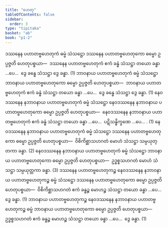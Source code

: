 ```yaml
---
title: "ဟေတု"
tableOfContents: false
sidebar:
  order: 3
type: "tipitaka"
basket: "ab"
book: "p1-2"
---
```



<DynamicBreadcrumb />

<Division number="63" book="p1-2" e="ch" v="37" p="207">

<Paragraph number="1235" book="p1-2">
ဒဿနေန ပဟာတဗ္ဗဟေတုကံ ဓမ္မံ သံသဋ္ဌော ဒဿနေန ပဟာတဗ္ဗဟေတုကော ဓမ္မော ဥပ္ပဇ္ဇတိ ဟေတုပစ္စယာ—  ဒဿနေန ပဟာတဗ္ဗဟေတုကံ ဧကံ ခန္ဓံ သံသဋ္ဌာ တယော ခန္ဓာ …ပေ…  ဒွေ ခန္ဓေ သံသဋ္ဌာ ဒွေ ခန္ဓာ. (1)
</Paragraph>

<Paragraph number="1236" book="p1-2">
ဘာဝနာယ ပဟာတဗ္ဗဟေတုကံ ဓမ္မံ သံသဋ္ဌော ဘာဝနာယ ပဟာတဗ္ဗဟေတုကော ဓမ္မော ဥပ္ပဇ္ဇတိ ဟေတုပစ္စယာ—  ဘာဝနာယ ပဟာတဗ္ဗဟေတုကံ ဧကံ ခန္ဓံ သံသဋ္ဌာ တယော ခန္ဓာ …ပေ…  ဒွေ ခန္ဓေ သံသဋ္ဌာ ဒွေ ခန္ဓာ. (1)
</Paragraph>

<Paragraph number="1237" book="p1-2">
နေဝဒဿနေန နဘာဝနာယ ပဟာတဗ္ဗဟေတုကံ ဓမ္မံ သံသဋ္ဌော နေဝဒဿနေန နဘာဝနာယ ပဟာတဗ္ဗဟေတုကော ဓမ္မော ဥပ္ပဇ္ဇတိ ဟေတုပစ္စယာ—  နေဝဒဿနေန နဘာဝနာယ ပဟာတဗ္ဗဟေတုကံ ဧကံ ခန္ဓံ သံသဋ္ဌာ တယော ခန္ဓာ …ပေ…  ပဋိသန္ဓိက္ခဏေ …ပေ… . (1)
</Paragraph>

<Paragraph number="1238" book="p1-2">
နေဝဒဿနေန နဘာဝနာယ ပဟာတဗ္ဗဟေတုကံ ဓမ္မံ သံသဋ္ဌော ဒဿနေန ပဟာတဗ္ဗဟေတုကော ဓမ္မော ဥပ္ပဇ္ဇတိ ဟေတုပစ္စယာ—  ဝိစိကိစ္ဆာသဟဂတံ မောဟံ သံသဋ္ဌာ သမ္ပယုတ္တကာ ခန္ဓာ. (2)
</Paragraph>

<Paragraph number="1239" book="p1-2">
နေဝဒဿနေန နဘာဝနာယ ပဟာတဗ္ဗဟေတုကံ ဓမ္မံ သံသဋ္ဌော ဘာဝနာယ ပဟာတဗ္ဗဟေတုကော ဓမ္မော ဥပ္ပဇ္ဇတိ ဟေတုပစ္စယာ—  ဥဒ္ဓစ္စသဟဂတံ မောဟံ သံသဋ္ဌာ သမ္ပယုတ္တကာ ခန္ဓာ. (3)
</Paragraph>

</Division>
<Division number="64" book="p1-2" e="ch" v="37" p="208">

<Paragraph number="1240" book="p1-2">
ဒဿနေန ပဟာတဗ္ဗဟေတုကဉ္စ နေဝဒဿနေန နဘာဝနာယ ပဟာတဗ္ဗဟေတုကဉ္စ ဓမ္မံ သံသဋ္ဌော ဒဿနေန ပဟာတဗ္ဗဟေတုကော ဓမ္မော ဥပ္ပဇ္ဇတိ ဟေတုပစ္စယာ—  ဝိစိကိစ္ဆာသဟဂတံ ဧကံ ခန္ဓဉ္စ မောဟဉ္စ သံသဋ္ဌာ တယော ခန္ဓာ …ပေ…  ဒွေ ခန္ဓာ. (1)
</Paragraph>

<Paragraph number="1241" book="p1-2">
ဘာဝနာယ ပဟာတဗ္ဗဟေတုကဉ္စ နေဝဒဿနေန နဘာဝနာယ ပဟာတဗ္ဗဟေတုကဉ္စ ဓမ္မံ ဘာဝနာယ ပဟာတဗ္ဗဟေတုကော ဓမ္မော ဥပ္ပဇ္ဇတိ ဟေတုပစ္စယာ—  ဥဒ္ဓစ္စသဟဂတံ ဧကံ ခန္ဓဉ္စ မောဟဉ္စ သံသဋ္ဌာ တယော ခန္ဓာ …ပေ…  ဒွေ ခန္ဓာ. (1)
</Paragraph>
</Division>